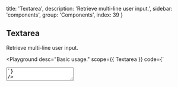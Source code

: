 
  title: 'Textarea',
  description: 'Retrieve multi-line user input.',
  sidebar: 'components',
  group: 'Components',
  index: 39
}

## Textarea

Retrieve multi-line user input.

<Playground
  desc="Basic usage."
  scope={{ Textarea }}
  code={`
<Textarea placeholder="Enter a message." />
`}
/>

<Playground
  title="Disabled"
  desc="Disable interactive textarea."
  scope={{ Textarea }}
  code={`
<Textarea
  width="100%"
  disabled
  placeholder="This documentation always reflects the latest stable version of React. Since React 16, you can find older versions of the documentation on a separate page. Note that documentation for past versions is snapshotted at the time of the release, and isn’t being continuously updated."
/>
`}
/>

<Playground
  title="Type"
  desc="Differentiate states by color."
  scope={{ Textarea, Spacer }}
  code={`
<>
  <Textarea type="success" height="65px" value="Success" />
  <Spacer w={0.5} inline />
  <Textarea type="secondary" height="65px" value="Secondary" />
  <Spacer h={0.5} />
  <Textarea type="warning" height="65px" value="Warning" />
  <Spacer w={0.5} inline />
  <Textarea type="error" height="65px" value="Error" />
</>
`}
/>

<Playground
  title="Get Change"
  desc="Capture changes in textarea."
  scope={{ Textarea, useState }}
  code={`
() => {
  const [value, setValue] = useState()
  const handler = (e) => {
    setValue(e.target.value)
    console.log(e.target.value)
  }
  return (
    <Textarea
      width="100%"
      value={value}
      onChange={handler}
      placeholder="This documentation always reflects the latest stable version of React. Since React 16, you can find older versions of the documentation on a separate page. Note that documentation for past versions is snapshotted at the time of the release, and isn’t being continuously updated."
    />
  )
}
`}
/>

<Playground
  title="With useInput"
  desc="Use `hooks` to capture changes."
  scope={{ Textarea, useInput, Button, Spacer }}
  code={`
() => {
  const { setState, reset, bindings } = useInput(
    'This documentation always reflects the latest stable version of React. Since React 16, you can find older versions of the documentation on a separate page. Note that documentation for past versions is snapshotted at the time of the release, and isn’t being continuously updated.'
  )
  return (
    <>
      <Textarea width="100%" {...bindings} />
      <Spacer h={0.5} />
      <Button
        auto
        type="secondary"
        scale={1 / 3}
        onClick={() => setState(Math.random().toString(32))}
      >
        insert value
      </Button>
      <Spacer h={0.5} />
      <Button auto scale={1 / 3} onClick={() => reset()}>
        clear value
      </Button>
    </>
  )
}
`}
/>

<Playground
  title="Imperative API"
  desc="Update component in an uncontrolled way."
  scope={{ Textarea, Spacer, Button }}
  code={`
() => {
  const ref = React.useRef(null)
  const setChange = () => {
    ref && (ref.current.value = Math.random().toString(32))
  }
  return (
    <>
      <Textarea initialValue="Text Here" onChange={e => console.log(e.target.value)} ref={ref} />
      <Spacer h={.5} />
      <Button auto type="secondary" scale={1/3} onClick={setChange}>Set Value</Button>
    </>
  )
}
`}
/>

<Attributes edit="/pages/docs/components/textarea.mdx">
<Attributes.Title alias="Input.Textarea">Textarea.Props</Attributes.Title>

| Attribute        | Description    | Type                             | Accepted values                  | Default   |
| ---------------- | -------------- | -------------------------------- | -------------------------------- | --------- |
| **value**        | textarea value | `string`                         | -                                | -         |
| **initialValue** | textarea value | `string`                         | -                                | -         |
| **placeholder**  | placeholder    | `string`                         | -                                | -         |
| **type**         | current type   | `TextareaTypes`                  | [TextareaTypes](#textareatypes)  | `default` |
| **readOnly**     | native attr    | `boolean`                        | -                                | `false`   |
| **disabled**     | disable input  | `boolean`                        | -                                | `false`   |
| **onChange**     | change event   | `(e: React.ChangeEvent) => void` | -                                | -         |
| **resize**       | CSS attribute  | `CSSResize`                      | [CSSResize](#cssresize)          | `none`    |
| ...              | native props   | `TextareaHTMLAttributes`         | `'form', 'id', 'className', ...` | -         |

<Attributes.Title>useInput</Attributes.Title>

```ts
type useInput = (initialValue: string) => {
  state: string
  setState: Dispatch<SetStateAction<string>>
  currentRef: MutableRefObject<string>
  reset: () => void
  bindings: {
    value: string
    onChange: (event: React.ChangeEvent<HTMLInputElement>) => void
  }
}
```

<Attributes.Title>TextareaTypes</Attributes.Title>

```ts
type TextareaTypes = 'default' | 'secondary' | 'success' | 'warning' | 'error'
```

<Attributes.Title>CSSResize</Attributes.Title>

```ts
type CSSResize =
  | 'none'
  | 'both'
  | 'horizontal'
  | 'vertical'
  | 'initial'
  | 'inherit'
```

</Attributes>

